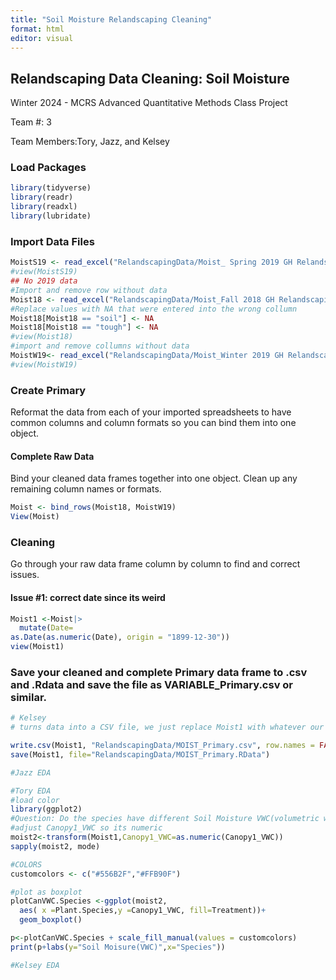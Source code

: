 ```yaml
---
title: "Soil Moisture Relandscaping Cleaning"
format: html
editor: visual
---
```


## Relandscaping Data Cleaning: Soil Moisture

Winter 2024 - MCRS Advanced Quantitative Methods Class Project

Team #: 3

Team Members:Tory, Jazz, and Kelsey

### Load Packages

```r
library(tidyverse)
library(readr)
library(readxl)
library(lubridate)

```

### Import Data Files

```r

MoistS19 <- read_excel("RelandscapingData/Moist_ Spring 2019 GH Relandscaping Soil Moisture Data.xlsx")
#view(MoistS19)
## No 2019 data
#Import and remove row without data
Moist18 <- read_excel("RelandscapingData/Moist_Fall 2018 GH Relandscaping Soil Moisture Data.xlsx", col_types = "text") %>% slice(-1)
#Replace values with NA that were entered into the wrong collumn
Moist18[Moist18 == "soil"] <- NA
Moist18[Moist18 == "tough"] <- NA
#view(Moist18)
#import and remove collumns without data
MoistW19<- read_excel("RelandscapingData/Moist_Winter 2019 GH Relandscaping Soil Moisture Data.xlsx", col_types ="text") %>% slice(-1,-4)
#view(MoistW19)

```

### Create Primary

Reformat the data from each of your imported spreadsheets to have common columns and column formats so you can bind them into one object.

#### Complete Raw Data

Bind your cleaned data frames together into one object. Clean up any remaining column names or formats.

```r
Moist <- bind_rows(Moist18, MoistW19)
View(Moist)
```

### Cleaning

Go through your raw data frame column by column to find and correct issues.

#### Issue #1: correct date since its weird

```r
Moist1 <-Moist|>
  mutate(Date=
as.Date(as.numeric(Date), origin = "1899-12-30"))
view(Moist1)
```

### Save your cleaned and complete Primary data frame to .csv and .Rdata and save the file as VARIABLE_Primary.csv or similar.

```r
# Kelsey 
# turns data into a CSV file, we just replace Moist1 with whatever our final data set is named 

write.csv(Moist1, "RelandscapingData/MOIST_Primary.csv", row.names = FALSE)
save(Moist1, file="RelandscapingData/MOIST_Primary.RData")
```

```r
#Jazz EDA

```

```r
#Tory EDA
#load color
library(ggplot2)
#Question: Do the species have different Soil Moisture VWC(volumetric water content)?
#adjust Canopy1_VWC so its numeric
moist2<-transform(Moist1,Canopy1_VWC=as.numeric(Canopy1_VWC))
sapply(moist2, mode)

#COLORS
customcolors <- c("#556B2F","#FFB90F")

#plot as boxplot
plotCanVWC.Species <-ggplot(moist2, 
  aes( x =Plant.Species,y =Canopy1_VWC, fill=Treatment))+
  geom_boxplot()

p<-plotCanVWC.Species + scale_fill_manual(values = customcolors)
print(p+labs(y="Soil Moisure(VWC)",x="Species"))

```

```r
#Kelsey EDA
```
